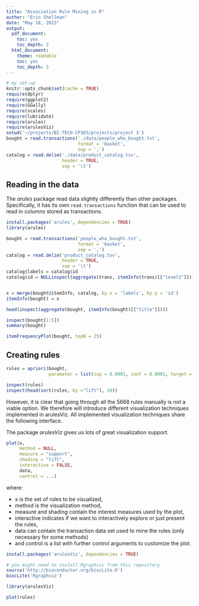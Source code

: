 ```yaml
---
title: "Association Rule Mining in R"
author: "Erin Shellman"
date: "May 18, 2015"
output:
  pdf_document:
    toc: yes
    toc_depth: 2
  html_document:
    theme: readable
    toc: yes
    toc_depth: 3
---
```


```r
# my set-up
knitr::opts_chunk$set(cache = TRUE)
require(dplyr)
require(ggplot2)
require(GGally)
require(scales)
require(lubridate)
require(arules)
require(arulesViz)
setwd('~/projects/BI-TECH-CP303/projects/project 3')
bought = read.transactions('./data/people_who_bought.txt', 
                           format = 'basket', 
                           sep = ',')
catalog = read.delim('./data/product_catalog.tsv',
                     header = TRUE,
                     sep = '\t')
```

## Reading in the data

The *arules* package read data slightly differently than other packages. 
Specifically, it has its own `read.transactions` function that can be used to 
read in columns stored as transactions.

```r
install.packages('arules', dependencies = TRUE)
library(arules)

bought = read.transactions('people_who_bought.txt', 
                           format = 'basket', 
                           sep = ',')
catalog = read.delim('product_catalog.tsv',
                     header = TRUE,
                     sep = '\t')
catalog$labels = catalog$id
catalog$id = NULLinspect(aggregate(trans, itemInfo(trans)[["level1"]]))


x = merge(bought@itemInfo, catalog, by.x = 'labels', by.y = 'id')
itemInfo(bought) = x

head(inspect(aggregate(bought, itemInfo(bought)[["title"]])))

inspect(bought[1:5])
summary(bought)

itemFrequencyPlot(bought, topN = 25)
```

## Creating rules

```r
rules = apriori(bought, 
                parameter = list(sup = 0.0001, conf = 0.0001, target = 'rules'))

inspect(rules)
inspect(head(sort(rules, by ="lift"), 10))
```

However, it is clear that going through all the 5668 rules manually is not a viable option. We therefore will introduce different visualization techniques implemented in arulesViz. All implemented visualization techniques share the following interface.

The package *arulesViz* gives us lots of great visualization support.

```r
plot(x, 
     method = NULL, 
     measure = "support", 
     shading = "lift", 
     interactive = FALSE, 
     data,
     control = ...)
```
where:

  * x is the set of rules to be visualized, 
  * method is the visualization method, 
  * measure and shading contain the interest measures used by the plot, 
  * interactive indicates if we want to interactively explore or just present the rules, 
  * data can contain the transaction data set used to mine the rules (only necessary for some methods) 
  * and control is a list with further control arguments to customize the plot.

```r
install.packages('arulesViz', dependencies = TRUE)

# you might need to install Rgraphviz from this repository
source('http://bioconductor.org/biocLite.R')
biocLite('Rgraphviz')

library(arulesViz)

plot(rules)
```
